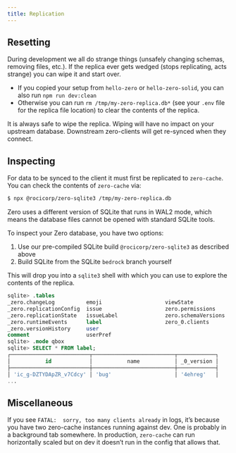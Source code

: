 ```yaml
---
title: Replication
---
```


## Resetting

During development we all do strange things (unsafely changing schemas, removing files, etc.). If the replica ever gets wedged (stops replicating, acts strange) you can wipe it and start over.

- If you copied your setup from `hello-zero` or `hello-zero-solid`, you can also run `npm run dev:clean`
- Otherwise you can run `rm /tmp/my-zero-replica.db*` (see your `.env` file for the replica file location) to clear the contents of the replica.

It is always safe to wipe the replica. Wiping will have no impact on your upstream database. Downstream zero-clients will get re-synced when they connect.

## Inspecting

For data to be synced to the client it must first be replicated to `zero-cache`. You can check the contents of `zero-cache` via:

```bash
$ npx @rocicorp/zero-sqlite3 /tmp/my-zero-replica.db
```

<Note slug="sqlite-version" emoji="💡" heading="Zero uses a the bedrock version of SQLite">
Zero uses a different version of SQLite that runs in WAL2 mode, which means the database files cannot be opened with standard SQLite tools.

To inspect your Zero database, you have two options:

1. Use our pre-compiled SQLite build `@rocicorp/zero-sqlite3` as described above
2. Build SQLite from the SQLite `bedrock` branch yourself
</Note>

This will drop you into a `sqlite3` shell with which you can use to explore the contents of the replica.

```sql
sqlite> .tables
_zero.changeLog          emoji                    viewState
_zero.replicationConfig  issue                    zero.permissions
_zero.replicationState   issueLabel               zero.schemaVersions
_zero.runtimeEvents      label                    zero_0.clients
_zero.versionHistory     user
comment                  userPref
sqlite> .mode qbox
sqlite> SELECT * FROM label;
┌─────────────────────────┬──────────────────────────┬────────────┐
│           id            │           name           │ _0_version │
├─────────────────────────┼──────────────────────────┼────────────┤
│ 'ic_g-DZTYDApZR_v7Cdcy' │ 'bug'                    │ '4ehreg'   │
...
```

## Miscellaneous

If you see `FATAL:  sorry, too many clients already` in logs, it’s because you have two zero-cache instances running against dev. One is probably in a background tab somewhere. In production, `zero-cache` can run horizontally scaled but on dev it doesn’t run in the config that allows that.
